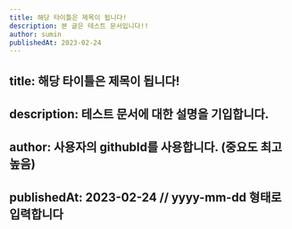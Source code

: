 ```yaml
---
title: 해당 타이틀은 제목이 됩니다!
description: 본 글은 테스트 문서입니다!!
author: sumin
publishedAt: 2023-02-24
---
```


## title: 해당 타이틀은 제목이 됩니다!

## description: 테스트 문서에 대한 설명을 기입합니다.

## author: 사용자의 githubId를 사용합니다. (중요도 최고 높음)

## publishedAt: 2023-02-24 // yyyy-mm-dd 형태로 입력합니다
